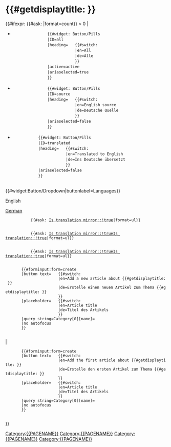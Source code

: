 <includeonly>{{SetProperty|Language code}}{{SetProperty|Is translation}}
= {{#getdisplaytitle:{{FULLPAGENAME}} }} =
{{#ifexpr:  {{#ask: [[Category:{{PAGENAME}}]]|format=count}} > 0
|   <div class="d-flex justify-content-between align-items-center border-bottom mb-5">
        <!-- Tabs to filter the displayed articles -->
        <ul class="nav nav-pills mx-0 my-3" id="filter-pills" role="tablist">
            <li class="nav-item" role="presentation">
                {{#widget: Button/Pills
                |ID=all
                |heading=   {{#switch: {{PAGELANGUAGE}}
                            |en=All
                            |de=Alle
                            }}
                |active=active
                |ariaselected=true
                }}
            </li>
            <li class="nav-item px-2" role="presentation">
                {{#widget: Button/Pills
                |ID=source
                |heading=   {{#switch: {{PAGELANGUAGE}}
                            |en=English source
                            |de=Deutsche Quelle
                            }}
                |ariaselected=false
                }}
            </li>
            <li class="nav-item px-2" role="presentation">
            {{#widget: Button/Pills
            |ID=translated
            |heading=   {{#switch: {{PAGELANGUAGE}}
                        |en=Translated to English
                        |de=Ins Deutsche übersetzt
                        }}
            |ariaselected=false
            }}
            </li>
        </ul>
        <div class="dropdown">{{#widget:Button/Dropdown|buttonlabel=Languages}}<div class="dropdown-menu">
            <div class="dropdown-item">[[Atlas:{{ROOTPAGENAME}}|English]]</div>
            <div class="dropdown-item">[[Atlas:{{ROOTPAGENAME}}/de|German]]</div>
            </div>
        </div>
    </div>
    <div class="tab-content" id="filter-pills-content">
        <!-- Articles that have the same language as the source page are always hidden-->
        <!-- Display all articles in this category -->
        <div class="tab-pane fade show active" id="all-pills-content" role="tabpanel" aria-labelledby="all-pills-tab">
            {{#ask: [[Category:{{PAGENAME}}]][[Is translation mirror::!true]]|format=ul}}
        </div>
        <!-- Display articles that are originally written in the selected language -->
        <div class="tab-pane fade" id="source-pills-content" role="tabpanel" aria-labelledby="source-pills-tab">
            {{#ask: [[Category:{{PAGENAME}}]][[Is translation mirror::!true]][[Is translation::!true]]|format=ul}}
        </div>
        <!-- Display articles that were translated to the selected language -->
        <div class="tab-pane fade" id="translated-pills-content" role="tabpanel" aria-labelledby="translated-pills-tab">
            {{#ask: [[Category:{{PAGENAME}}]][[Is translation mirror::!true]][[Is translation::true]]|format=ul}}
        </div>
    </div>
    <!-- Input box to create another article in this category -->
    <div class="d-flex justify-content-center border-top mt-5 pt-5">
        {{#forminput:form=create
        |button text=   {{#switch: {{PAGELANGUAGE}}
                        |en=Add a new article about {{#getdisplaytitle:{{FULLPAGENAME}} }}
                        |de=Erstelle einen neuen Artikel zum Thema {{#getdisplaytitle:{{FULLPAGENAME}} }}
                        }}
        |placeholder=   {{#switch: {{PAGELANGUAGE}}
                        |en=Article title
                        |de=Titel des Artikels
                        }}
        |query string=Category[0][name]={{PAGENAME}}
        |no autofocus
        }}
    </div>
|   <!-- Input box to create the first article in this category -->
    <div class="d-flex flex-column align-items-center p-md-5">
        {{#forminput:form=create
        |button text=   {{#switch: {{PAGELANGUAGE}}
                        |en=Add the first article about {{#getdisplaytitle:{{FULLPAGENAME}} }}
                        |de=Erstelle den ersten Artikel zum Thema {{#getdisplaytitle:{{FULLPAGENAME}} }}
                        }}
        |placeholder=   {{#switch: {{PAGELANGUAGE}}
                        |en=Article title
                        |de=Titel des Artikels
                        }}
        |query string=Category[0][name]={{PAGENAME}}
        |no autofocus
        }}
    </div>
}}</includeonly>

